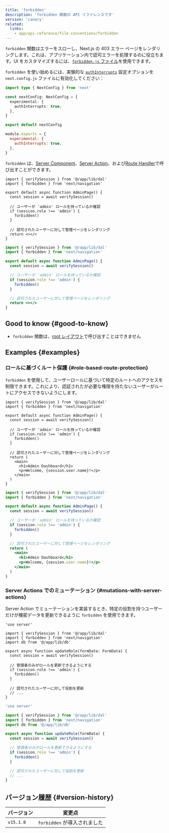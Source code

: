 ```yaml
---
title: 'forbidden'
description: 'forbidden 関数の API リファレンスです'
version: 'canary'
related:
  links:
    - app/api-reference/file-conventions/forbidden
---
```


`forbidden` 関数はエラーをスローし、Next.js の 403 エラー ページをレンダリングします。これは、アプリケーション内で認可エラーを処理するのに役立ちます。UI をカスタマイズするには、[`forbidden.js` ファイル](/docs/app/api-reference/file-conventions/forbidden)を使用できます。

`forbidden` を使い始めるには、実験的な [`authInterrupts`](/docs/app/api-reference/config/next-config-js/authInterrupts) 設定オプションを `next.config.js` ファイルに有効化してください：

<Tabs>
<TabItem value="ts" label="TypeScript">

```ts title="next.config.ts" switcher
import type { NextConfig } from 'next'

const nextConfig: NextConfig = {
  experimental: {
    authInterrupts: true,
  },
}

export default nextConfig
```

</TabItem>
<TabItem value="js" label="JavaScript">

```js title="next.config.js" switcher
module.exports = {
  experimental: {
    authInterrupts: true,
  },
}
```

</TabItem>
</Tabs>

`forbidden` は、[Server Component](/docs/app/building-your-application/rendering/server-components)、[Server Action](/docs/app/building-your-application/data-fetching/server-actions-and-mutations)、および[Route Handler](/docs/app/building-your-application/routing/route-handlers)で呼び出すことができます。

<Tabs>
<TabItem value="tsx" label="TypeScript">

```tsx title="app/auth/page.tsx" switcher
import { verifySession } from '@/app/lib/dal'
import { forbidden } from 'next/navigation'

export default async function AdminPage() {
  const session = await verifySession()

  // ユーザーが 'admin' ロールを持っているか確認
  if (session.role !== 'admin') {
    forbidden()
  }

  // 認可されたユーザーに対して管理ページをレンダリング
  return <></>
}
```

</TabItem>
<TabItem value="jsx" label="JavaScript">

```jsx title="app/auth/page.js" switcher
import { verifySession } from '@/app/lib/dal'
import { forbidden } from 'next/navigation'

export default async function AdminPage() {
  const session = await verifySession()

  // ユーザーが 'admin' ロールを持っているか確認
  if (session.role !== 'admin') {
    forbidden()
  }

  // 認可されたユーザーに対して管理ページをレンダリング
  return <></>
}
```

</TabItem>
</Tabs>

## Good to know {#good-to-know}

- `forbidden` 関数は、[root レイアウト](/docs/app/building-your-application/routing/layouts-and-templates#root-layout-required)で呼び出すことはできません

## Examples {#examples}

### ロールに基づくルート保護 {#role-based-route-protection}

`forbidden` を使用して、ユーザーロールに基づいて特定のルートへのアクセスを制限できます。これにより、認証されたが必要な権限を持たないユーザーがルートにアクセスできないようにします。

<Tabs>
<TabItem value="tsx" label="TypeScript">

```tsx title="app/admin/page.tsx" switcher
import { verifySession } from '@/app/lib/dal'
import { forbidden } from 'next/navigation'

export default async function AdminPage() {
  const session = await verifySession()

  // ユーザーが 'admin' ロールを持っているか確認
  if (session.role !== 'admin') {
    forbidden()
  }

  // 認可されたユーザーに対して管理ページをレンダリング
  return (
    <main>
      <h1>Admin Dashboard</h1>
      <p>Welcome, {session.user.name}!</p>
    </main>
  )
}
```

</TabItem>
<TabItem value="jsx" label="JavaScript">

```jsx title="app/admin/page.js" switcher
import { verifySession } from '@/app/lib/dal'
import { forbidden } from 'next/navigation'

export default async function AdminPage() {
  const session = await verifySession()

  // ユーザーが 'admin' ロールを持っているか確認
  if (session.role !== 'admin') {
    forbidden()
  }

  // 認可されたユーザーに対して管理ページをレンダリング
  return (
    <main>
      <h1>Admin Dashboard</h1>
      <p>Welcome, {session.user.name}!</p>
    </main>
  )
}
```

</TabItem>
</Tabs>

### Server Actions でのミューテーション {#mutations-with-server-actions}

Server Action でミューテーションを実装するとき、特定の役割を持つユーザーだけが機密データを更新できるように `forbidden` を使用できます。

<Tabs>
<TabItem value="tsx" label="TypeScript">

```tsx title="app/actions/update-role.ts" switcher
'use server'

import { verifySession } from '@/app/lib/dal'
import { forbidden } from 'next/navigation'
import db from '@/app/lib/db'

export async function updateRole(formData: FormData) {
  const session = await verifySession()

  // 管理者のみがロールを更新できるようにする
  if (session.role !== 'admin') {
    forbidden()
  }

  // 認可されたユーザーに対して役割を更新
  // ...
}
```

</TabItem>
<TabItem value="jsx" label="JavaScript">

```jsx title="app/actions/update-role.js" switcher
'use server'

import { verifySession } from '@/app/lib/dal'
import { forbidden } from 'next/navigation'
import db from '@/app/lib/db'

export async function updateRole(formData) {
  const session = await verifySession()

  // 管理者のみがロールを更新できるようにする
  if (session.role !== 'admin') {
    forbidden()
  }

  // 認可されたユーザーに対して役割を更新
  // ...
}
```

</TabItem>
</Tabs>

## バージョン履歴 {#version-history}

| バージョン | 変更点                       |
| ---------- | ---------------------------- |
| `v15.1.0`  | `forbidden` が導入されました |
